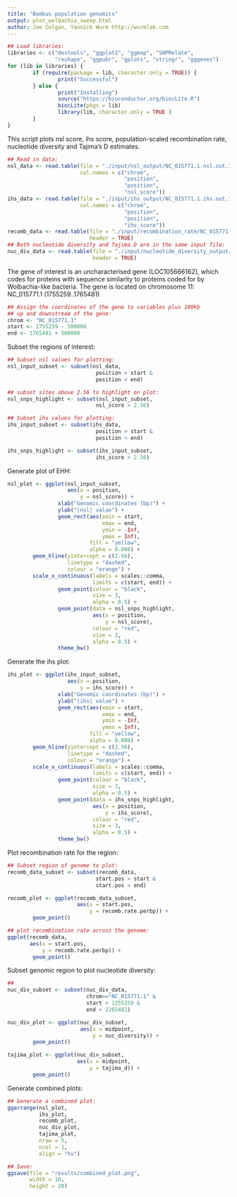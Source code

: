 ```yaml
---
title: "Bombus population genomics"
output: plot_wolbachia_sweep.html
author: Joe Colgan, Yannick Wurm http://wurmlab.com
---
```



```r
## Load libraries:
libraries <- c("devtools", "ggplot2", "ggmap", "SNPRelate", 
               "reshape", "ggpubr", "gplots", "stringr", "gggenes")
for (lib in libraries) {
        if (require(package = lib, character.only = TRUE)) {
                print("Successful")
        } else {
                print("Installing")
                source("https://bioconductor.org/biocLite.R")
                biocLite(pkgs = lib)
                library(lib, character.only = TRUE )
        }
}
```

This script plots nsl score, ihs score, population-scaled recombination rate, nucleotide diversity and Tajima's D estimates.

```r
## Read in data:
nsl_data <- read.table(file = "./input/nsl_output/NC_015771.1.nsl.out.100bins.norm.abs.bed.tmp",
                       col.names = c("chrom",
                                     "position",
                                     "position",
                                     "nsl_score"))
ihs_data <- read.table(file = "./input/ihs_output/NC_015771.1.ihs.out.100bins.norm.abs.bed.tmp",
                       col.names = c("chrom",
                                     "position",
                                     "position",
                                     "ihs_score"))
recomb_data <- read.table(file = "./input/recombination_rate/NC_015771.1.recode.vcf.ldhelmet.ldhelmet.post.txt.tmp.genetic_map.txt.recomb.txt",
                          header = TRUE)
## Both nucleotide diversity and Tajima D are in the same input file:
nuc_div_data <- read.table(file = "./input/nucleotide_diversity_output/bter_all_chrom_10kb.txt",
                           header = TRUE)
```

The gene of interest is an uncharacterised gene (LOC105666162), which codes for proteins with sequence similarity to proteins coded for by Wolbachia-like bacteria. The gene is located on chromosome 11:
NC_015771.1 (1755259..1765481)

```r
## Assign the coordinates of the gene to variables plus 100kb 
## up and downstream of the gene:
chrom <- "NC_015771.1"
start <- 1755259 - 500000
end <- 1765481 + 500000
```

Subset the regions of interest:

```r
## Subset nsl values for plotting:
nsl_input_subset <- subset(nsl_data,
                            position > start &
                            position < end)

## subset sites above 2.56 to highlight on plot:
nsl_snps_highlight <- subset(nsl_input_subset, 
                            nsl_score > 2.56)

## Subset ihs values for plotting:
ihs_input_subset <- subset(ihs_data,
                            position > start &
                            position < end)

ihs_snps_highlight <- subset(ihs_input_subset, 
                            ihs_score > 2.56)
```

Generate plot of EHH:

```r
nsl_plot <- ggplot(nsl_input_subset,
                   aes(x = position,
                       y = nsl_score)) +
                xlab("Genomic coordinates (bp)") +
                ylab("|nsl| value") +
                geom_rect(aes(xmin = start,
                              xmax = end,
                              ymin = -Inf,
                              ymax = Inf),
                          fill = "yellow",
                          alpha = 0.008) +
        geom_hline(yintercept = c(2.56),
                   linetype = "dashed",
                   colour = "orange") +
        scale_x_continuous(labels = scales::comma,
                           limits = c(start, end)) +
                geom_point(colour = "black",
                           size = 3,
                           alpha = 0.5) +
                geom_point(data = nsl_snps_highlight, 
                           aes(x = position,
                               y = nsl_score),
                           colour = "red",
                           size = 3,
                           alpha = 0.5) +
                theme_bw() 
```

Generate the ihs plot:

```r
ihs_plot <- ggplot(ihs_input_subset,
                   aes(x = position,
                       y = ihs_score)) +
                xlab("Genomic coordinates (bp)") +
                ylab("|ihs| value") +
                geom_rect(aes(xmin = start,
                              xmax = end,
                              ymin = -Inf,
                              ymax = Inf),
                          fill = "yellow",
                          alpha = 0.008) +
        geom_hline(yintercept = c(2.56),
                   linetype = "dashed",
                   colour = "orange") +
        scale_x_continuous(labels = scales::comma,
                           limits = c(start, end)) +
                geom_point(colour = "black",
                           size = 3,
                           alpha = 0.5) +
                geom_point(data = ihs_snps_highlight, 
                           aes(x = position,
                               y = ihs_score),
                           colour = "red",
                           size = 3,
                           alpha = 0.5) +
                theme_bw()
```

Plot recombination rate for the region:

```r
## Subset region of genome to plot:
recomb_data_subset <- subset(recomb_data,
                            start.pos > start &
                            start.pos < end)

recomb_plot <- ggplot(recomb_data_subset,
                      aes(x = start.pos,
                          y = recomb.rate.perbp)) +
        geom_point()

## plot recombination rate across the genome:
ggplot(recomb_data,
       aes(x = start.pos,
           y = recomb.rate.perbp)) +
        geom_point()
```

Subset genomic region to plot nucleotide diversity:

```r
## 
nuc_div_subset <- subset(nuc_div_data,
                         chrom=="NC_015771.1" &
                         start > 1255259 &
                         end < 2265481)

nuc_div_plot <- ggplot(nuc_div_subset,
                       aes(x = midpoint,
                           y = nuc_diversity)) +
        geom_point()

tajima_plot <- ggplot(nuc_div_subset,
                      aes(x = midpoint,
                          y = tajima_d)) +
        geom_point()
```

Generate combined plots:

```r
## Generate a combined plot:
ggarrange(nsl_plot,
          ihs_plot,
          recomb_plot,
          nuc_div_plot,
          tajima_plot,
          nrow = 5,
          ncol = 1,
          align = "hv")

## Save:
ggsave(file = "results/combined_plot.png",
       width = 10,
       height = 20)

```
